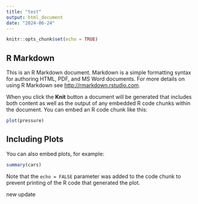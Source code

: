 ```yaml
---
title: "test"
output: html_document
date: "2024-06-24"
---
```


```r
knitr::opts_chunk$set(echo = TRUE)
```

## R Markdown

This is an R Markdown document. Markdown is a simple formatting syntax for authoring HTML, PDF, and MS Word documents. For more details on using R Markdown see <http://rmarkdown.rstudio.com>.

When you click the **Knit** button a document will be generated that includes both content as well as the output of any embedded R code chunks within the document. You can embed an R code chunk like this:

```r
plot(pressure)
```

## Including Plots

You can also embed plots, for example:

```r
summary(cars)
```

Note that the `echo = FALSE` parameter was added to the code chunk to prevent printing of the R code that generated the plot.

new update
